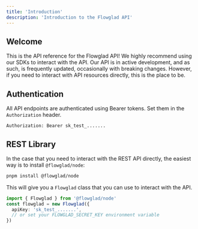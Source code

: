 ```yaml
---
title: 'Introduction'
description: 'Introduction to the Flowglad API'
---
```


## Welcome

This is the API reference for the Flowglad API! We highly recommend using our SDKs to interact with the API. Our API is in active development, and as such, is frequently updated, occasionally with breaking changes. However, if you need to interact with API resources directly, this is the place to be.

## Authentication

All API endpoints are authenticated using Bearer tokens. Set them in the `Authorization` header.

```
Authorization: Bearer sk_test_.......
```

## REST Library

In the case that you need to interact with the REST API directly, the easiest way is to install `@flowglad/node`:

```bash
pnpm install @flowglad/node
```

This will give you a `Flowglad` class that you can use to interact with the API.

```ts
import { Flowglad } from '@flowglad/node'
const flowglad = new Flowglad({
  apiKey: 'sk_test_.......',
  // or set your FLOWGLAD_SECRET_KEY environment variable
})
```

